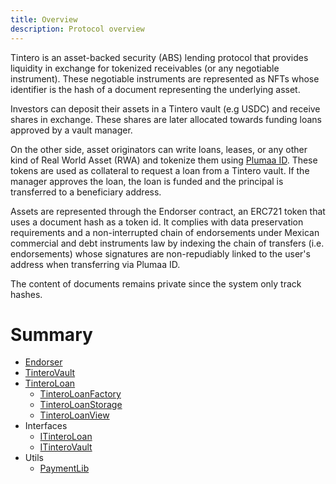 ```yaml
---
title: Overview
description: Protocol overview
---
```


Tintero is an asset-backed security (ABS) lending protocol that provides liquidity in exchange for tokenized receivables (or any negotiable instrument). These negotiable instruments are represented as NFTs whose identifier is the hash of a document representing the underlying asset.

Investors can deposit their assets in a Tintero vault (e.g USDC) and receive shares in exchange. These shares are later allocated towards funding loans approved by a vault manager.

On the other side, asset originators can write loans, leases, or any other kind of Real World Asset (RWA) and tokenize them using [Plumaa ID](https://plumaa.id). These tokens are used as collateral to request a loan from a Tintero vault. If the manager approves the loan, the loan is funded and the principal is transferred to a beneficiary address.

Assets are represented through the Endorser contract, an ERC721 token that uses a document hash as a token id. It complies with data preservation requirements and a non-interrupted chain of endorsements under Mexican commercial and debt instruments law by indexing the chain of transfers (i.e. endorsements) whose signatures are non-repudiably linked to the user's address when transferring via Plumaa ID.

The content of documents remains private since the system only track hashes.

# Summary

- [Endorser](/contracts/Endorser)
- [TinteroVault](/contracts/TinteroVault)
- [TinteroLoan](/contracts/TinteroLoan)
  - [TinteroLoanFactory](/contracts//TinteroLoan#tinteroloanfactory)
  - [TinteroLoanStorage](/contracts/TinteroLoan#tinteroloanstorage)
  - [TinteroLoanView](/contracts/TinteroLoan#tinteroloanview)
- Interfaces
  - [ITinteroLoan](/contracts/interfaces/ITinteroLoan)
  - [ITinteroVault](/contracts/interfaces/ITinteroVault)
- Utils
  - [PaymentLib](/contracts/utils/PaymentLib)
